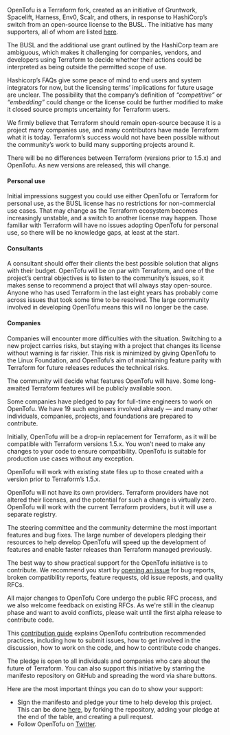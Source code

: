 <AccordionItem summary="What is OpenTofu?" open highlight>

OpenTofu is a Terraform fork, created as an initiative of Gruntwork, Spacelift, Harness, Env0, Scalr, and others, in response to HashiCorp’s switch from an open-source license to the BUSL. The initiative has many supporters, all of whom are listed [here](/supporters).

</AccordionItem>

<AccordionItem summary="Why was OpenTofu created?" highlight>

The BUSL and the additional use grant outlined by the HashiCorp team are ambiguous, which makes it challenging for companies, vendors, and developers using Terraform to decide whether their actions could be interpreted as being outside the permitted scope of use.

Hashicorp’s FAQs give some peace of mind to end users and system integrators for now, but the licensing terms’ implications for future usage are unclear. The possibility that the company’s definition of _“competitive”_ or _“embedding”_ could change or the license could be further modified to make it closed source prompts uncertainty for Terraform users.

We firmly believe that Terraform should remain open-source because it is a project many companies use, and many contributors have made Terraform what it is today. Terraform’s success would not have been possible without the community’s work to build many supporting projects around it.

</AccordionItem>

<AccordionItem summary="What are the differences between OpenTofu and Terraform?" highlight>

There will be no differences between Terraform (versions prior to 1.5.x) and OpenTofu. As new versions are released, this will change.

</AccordionItem>

<AccordionItem summary="Why should you use OpenTofu instead of Terraform?" highlight>

#### Personal use

Initial impressions suggest you could use either OpenTofu or Terraform for personal use, as the BUSL license has no restrictions for non-commercial use cases. That may change as the Terraform ecosystem becomes increasingly unstable, and a switch to another license may happen. Those familiar with Terraform will have no issues adopting OpenTofu for personal use, so there will be no knowledge gaps, at least at the start.

#### Consultants

A consultant should offer their clients the best possible solution that aligns with their budget. OpenTofu will be on par with Terraform, and one of the project’s central objectives is to listen to the community’s issues, so it makes sense to recommend a project that will always stay open-source. Anyone who has used Terraform in the last eight years has probably come across issues that took some time to be resolved. The large community involved in developing OpenTofu means this will no longer be the case.

#### Companies

Companies will encounter more difficulties with the situation. Switching to a new project carries risks, but staying with a project that changes its license without warning is far riskier. This risk is minimized by giving OpenTofu to the Linux Foundation, and OpenTofu’s aim of maintaining feature parity with Terraform for future releases reduces the technical risks.

</AccordionItem>

<AccordionItem summary="Will OpenTofu be compatible with future Terraform releases?" highlight>

The community will decide what features OpenTofu will have. Some long-awaited Terraform features will be publicly available soon.

Some companies have pledged to pay for full-time engineers to work on OpenTofu. We have 19 such engineers involved already — and many other individuals, companies, projects, and foundations are prepared to contribute.

</AccordionItem>

<AccordionItem summary="Can I use OpenTofu as a drop-in replacement for Terraform?  Is OpenTofu suitable for production use?" highlight>

Initially, OpenTofu will be a drop-in replacement for Terraform, as it will be compatible with Terraform versions 1.5.x. You won’t need to make any changes to your code to ensure compatibility.
OpenTofu is suitable for production use cases without any exception.

</AccordionItem>

<AccordionItem summary="Will OpenTofu work with my existing state file?">

OpenTofu will work with existing state files up to those created with a version prior to Terraform’s 1.5.x.

</AccordionItem>

<AccordionItem summary="Does OpenTofu work with all the providers Terraform works with?">

OpenTofu will not have its own providers. Terraform providers have not altered their licenses, and the potential for such a change is virtually zero. OpenTofu will work with the current Terraform providers, but it will use a separate registry.

</AccordionItem>

<AccordionItem summary="How are new features, bug fixes, and other development decisions made in OpenTofu?">

The steering committee and the community determine the most important features and bug fixes. The large number of developers pledging their resources to help develop OpenTofu will speed up the development of features and enable faster releases than Terraform managed previously.

</AccordionItem>

<AccordionItem summary="How can I contribute to OpenTofu?">

The best way to show practical support for the OpenTofu initiative is to contribute. We recommend you start by [opening an issue](https://github.com/opentofu/opentofu/blob/main/CONTRIBUTING.md) for bug reports, broken compatibility reports, feature requests, old issue reposts, and quality RFCs.

All major changes to OpenTofu Core undergo the public RFC process, and we also welcome feedback on existing RFCs. As we're still in the cleanup phase and want to avoid conflicts, please wait until the first alpha release to contribute code.

This [contribution guide](https://github.com/opentofu/opentofu/blob/main/CONTRIBUTING.md) explains OpenTofu contribution recommended practices, including how to submit issues, how to get involved in the discussion, how to work on the code, and how to contribute code changes.

</AccordionItem>

<AccordionItem summary="How can I pledge support?">

The pledge is open to all individuals and companies who care about the future of Terraform. You can also support this initiative by starring the manifesto repository on GitHub and spreading the word via share buttons.

Here are the most important things you can do to show your support:

- Sign the manifesto and pledge your time to help develop this project. This can be done [here](https://github.com/opentofu/manifesto), by forking the repository, adding your pledge at the end of the table, and creating a pull request.
- Follow OpenTofu on [Twitter](https://twitter.com/opentofuorg).

</AccordionItem>
